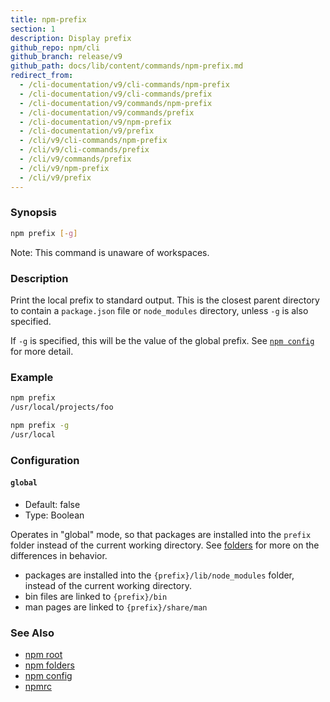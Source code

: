 ```yaml
---
title: npm-prefix
section: 1
description: Display prefix
github_repo: npm/cli
github_branch: release/v9
github_path: docs/lib/content/commands/npm-prefix.md
redirect_from:
  - /cli-documentation/v9/cli-commands/npm-prefix
  - /cli-documentation/v9/cli-commands/prefix
  - /cli-documentation/v9/commands/npm-prefix
  - /cli-documentation/v9/commands/prefix
  - /cli-documentation/v9/npm-prefix
  - /cli-documentation/v9/prefix
  - /cli/v9/cli-commands/npm-prefix
  - /cli/v9/cli-commands/prefix
  - /cli/v9/commands/prefix
  - /cli/v9/npm-prefix
  - /cli/v9/prefix
---
```


### Synopsis

```bash
npm prefix [-g]
```

Note: This command is unaware of workspaces.

### Description

Print the local prefix to standard output. This is the closest parent directory to contain a `package.json` file or `node_modules` directory, unless `-g` is also specified.

If `-g` is specified, this will be the value of the global prefix. See [`npm config`](/cli/v9/commands/npm-config) for more detail.

### Example

```bash
npm prefix
/usr/local/projects/foo
```

```bash
npm prefix -g
/usr/local
```

### Configuration

#### `global`

- Default: false
- Type: Boolean

Operates in "global" mode, so that packages are installed into the `prefix` folder instead of the current working directory. See [folders](/cli/v9/configuring-npm/folders) for more on the differences in behavior.

- packages are installed into the `{prefix}/lib/node_modules` folder, instead of the current working directory.
- bin files are linked to `{prefix}/bin`
- man pages are linked to `{prefix}/share/man`

### See Also

- [npm root](/cli/v9/commands/npm-root)
- [npm folders](/cli/v9/configuring-npm/folders)
- [npm config](/cli/v9/commands/npm-config)
- [npmrc](/cli/v9/configuring-npm/npmrc)
